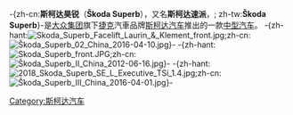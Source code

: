 {{noteTA
|T=zh-tw:Škoda Superb;zh-hans:斯柯达昊锐
|1=zh-cn:大众; zh-tw:福斯; zh-hk:福士; zh-my:福士伟根
|2=zh-tw:Passat;zh-hans: 帕萨特
|3=zh-tw:Škoda;zh-hans:斯柯达
|4=zh-tw:Škoda Superb;zh-hans:斯柯达昊锐
|5=zh-cn:发动机; zh-tw:引擎
|6=zh-cn:自然吸气; zh-tw:自然進氣
}}
{{Infobox Automobile
|image=[[File:Škoda_Superb_III_01_China_2016-04-16.jpg|300px]]
|name= -{zh-cn:斯柯达昊锐/速锐<br />Škoda Superb; zh-tw:Škoda Superb}-
|manufacturer=[[斯柯达汽车|斯柯达汽车]]
|parent_company=[[大众集团|大众集团]]
|production=2001年至今
|class=[[中型车|中型轿车]]
|body_style=
|platform=[[大众集团MQB平台|大众集团MQB平台]]
|related=[[奥迪A4|奥迪A4]]<br />[[大众帕萨特|大众帕萨特]]
}}
-{zh-cn:'''斯柯达昊锐'''（'''Škoda Superb'''），又名'''斯柯达速派'''，; zh-tw:'''Škoda Superb'''}-是[[大众集团|大众集团]]旗下[[捷克|捷克]]汽車品牌[[斯柯达汽车|斯柯达汽车]]推出的一款[[中型车|中型汽车]]。
-{zh-hant:[[File:Skoda_Superb_Facelift_Laurin_&_Klement_front.jpg|thumb]];zh-cn:[[File:Škoda_Superb_02_China_2016-04-10.jpg|thumb]]}-
-{zh-hant:[[File:Skoda_Superb_front.JPG|thumb]];zh-cn:[[File:Škoda_Superb_II_China_2012-06-16.jpg|thumb]]}-
-{zh-hant:[[File:2018_Skoda_Superb_SE_L_Executive_TSi_1.4.jpg|thumb]];zh-cn:[[File:Škoda_Superb_III_China_2016-04-01.jpg|thumb]]}-
{{斯柯達}}
{{car-stub}}

[[Category:斯柯达汽车|Category:斯柯达汽车]]